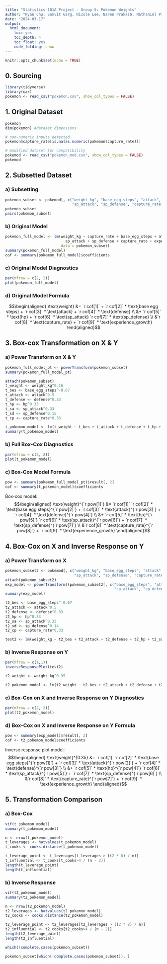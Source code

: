 ---
title: "Statistics 101A Project - Group 5: Pokemon Weights"
author: "Ryan Chu, Samvit Garg, Nicole Lee, Naren Prakash, Nathaniel Pranoto Tjong, Oliver Siu"
date: "2024-03-17"
output:
  html_document:
    toc: yes
    toc_depth: 4
    toc_float: yes
    code_folding: show
---

```{r setup, include=FALSE}
knitr::opts_chunk$set(echo = TRUE)
```

## 0. Sourcing

```{r source}
library(tidyverse)
library(car)
pokemon <- read_csv("pokemon.csv", show_col_types = FALSE)
```

## 1. Original Dataset

```{r p01}
pokemon
dim(pokemon) #dataset dimensions

# non-numeric inputs detected
pokemon$capture_rate[is.na(as.numeric(pokemon$capture_rate))]

# modified dataset for compatibility
pokemod <- read_csv("pokemon_mod.csv", show_col_types = FALSE)
pokemod
```

## 2. Subsetted Dataset

### a) Subsetting

```{r p02a, cache = TRUE}
pokemon_subset <- pokemod[, c("weight_kg", "base_egg_steps", "attack", "defense", "hp",
                              "sp_attack", "sp_defense", "capture_rate", "experience_growth")]
pokemon_subset
pairs(pokemon_subset)
```

### b) Original Model

```{r p02b}
pokemon_full_model <- lm(weight_kg ~ capture_rate + base_egg_steps + attack + defense + hp +
                           sp_attack + sp_defense + capture_rate + experience_growth,
                         data = pokemon_subset)
summary(pokemon_full_model)
cof <- summary(pokemon_full_model)$coefficients
```


### c) Original Model Diagnostics

```{r p02c, cache = TRUE}
par(mfrow = c(2, 2))
plot(pokemon_full_model)
```

### d) Original Model Formula

$$\begin{aligned}
\text{weight}
&= `r cof[1]`
+ `r cof[2]` * \text{base egg steps}
+ `r cof[3]` * \text{attack}
+ `r cof[4]` * \text{defense} \\
&+ `r cof[5]` * \text{hp}
+ `r cof[6]` * \text{sp_attack}
`r cof[7]` * \text{sp_defense} \\
&`r cof[8]` * \text{capture_rate}
+ `r cof[9]` * \text{experience_growth}
\end{aligned}$$

## 3. Box-cox Transformation on X & Y

### a) Power Transform on X & Y

```{r p03a}
pokemon_full_model_pt <- powerTransform(pokemon_subset)
summary(pokemon_full_model_pt)

attach(pokemon_subset)
t_weight <- weight_kg^0.16
t_bes <- base_egg_steps^-0.67
t_attack <- attack^0.5
t_defense <- defense^0.33
t_hp <- hp^0.33
t_sa <- sp_attack^0.33
t_sd <- sp_defense^0.15
t_cp <- capture_rate^0.33

t_pokemon_model <- lm(t_weight ~ t_bes + t_attack + t_defense + t_hp + t_sa + t_sd + t_cp + experience_growth)
summary(t_pokemon_model)
```

### b) Full Box-Cox Diagnostics

```{r p03b, cache = TRUE}
par(mfrow = c(2, 2))
plot(t_pokemon_model)
```

### c) Box-Cox Model Formula

```{r p03c}
pow <- summary(pokemon_full_model_pt)$result[, 2]
cof <- summary(t_pokemon_model)$coefficients
```

Box-cox model:
$$\begin{aligned}
\text{weight}^{`r pow[1]`}
&= `r cof[1]`
`r cof[2]` * \text{base egg steps}^{`r pow[2]`}
+ `r cof[3]` * \text{attack}^{`r pow[3]`}
+ `r cof[4]` * \text{defense}^{`r pow[4]`} \\
&+ `r cof[5]` * \text{hp}^{`r pow[5]`}
`r cof[6]` * \text{sp_attack}^{`r pow[6]`}
+ `r cof[7]` * \text{sp_defense}^{`r pow[7]`} \\
&`r cof[8]` * \text{capture_rate}^{`r pow[8]`}
+ `r cof[9]` * \text{experience_growth}
\end{aligned}$$

## 4. Box-Cox on X and Inverse Response on Y

### a) Power Transform on X

```{r p04a}
pokemon_subset2 <- pokemod[, c("weight_kg", "base_egg_steps", "attack", "defense", "hp",
                               "sp_attack", "sp_defense", "capture_rate", "experience_growth")]
attach(pokemon_subset2)
exp_model <- powerTransform((pokemon_subset2[, c("base_egg_steps", "attack", "defense", "hp",
                                                 "sp_attack", "sp_defense", "capture_rate", "experience_growth")]))
summary(exp_model)

t2_bes <- base_egg_steps^-0.67
t2_attack <- attack^0.5
t2_defense <- defense^0.33
t2_hp <- hp^0.33
t2_sa <- sp_attack^0.33
t2_sd <- sp_defense^0.14
t2_cp <- capture_rate^0.33

test2 <- lm(weight_kg ~ t2_bes + t2_attack + t2_defense + t2_hp + t2_sa + t2_sd + t2_cp)
```

### b) Inverse Response on Y

```{r p04b, cache = TRUE}
par(mfrow = c(1,1))
inverseResponsePlot(test2)

t2_weight <- weight_kg^0.35

t2_pokemon_model <- lm(t2_weight ~ t2_bes + t2_attack + t2_defense + t2_hp + t2_sa + t2_sd + t2_cp + experience_growth)
```

### c) Box-Cox on X and Inverse Response on Y Diagnostics

```{r p04c, cache = TRUE}
par(mfrow = c(2, 2))
plot(t2_pokemon_model)
```

### d) Box-Cox on X and Inverse Response on Y Formula

```{r p04d}
pow <- summary(exp_model)$result[, 2]
cof <- t2_pokemon_model$coefficients
```

Inverse response plot model:
$$\begin{aligned}
\text{weight}^{0.35}
&= `r cof[1]`
`r cof[2]` * \text{base egg steps}^{`r pow[1]`}
+ `r cof[3]` * \text{attack}^{`r pow[2]`}
+ `r cof[4]` * \text{defense}^{`r pow[3]`} \\
&+ `r cof[5]` * \text{hp}^{`r pow[4]`}
`r cof[6]` * \text{sp_attack}^{`r pow[5]`}
+ `r cof[7]` * \text{sp_defense}^{`r pow[6]`} \\
&`r cof[8]` * \text{capture_rate}^{`r pow[7]`}
+ `r cof[9]` * \text{experience_growth}
\end{aligned}$$

## 5. Transformation Comparison

### a) Box-Cox

```{r p05a1}
vif(t_pokemon_model)
summary(t_pokemon_model)
```

```{r p05a2}
n <- nrow(t_pokemon_model)
t_leverages <- hatvalues(t_pokemon_model)
t_cooks <- cooks.distance(t_pokemon_model)

t_leverage_point <- t_leverages[t_leverages > ((2 * 8) / n)]
t_influential <- t_cooks[t_cooks>4 / (n - 2)]
length(t_leverage_point)
length(t_influential)
```

### b) Inverse Response

```{r p05b1}
vif(t2_pokemon_model)
summary(t2_pokemon_model)
```

```{r p05b2}
n <- nrow(t2_pokemon_model)
t2_leverages <- hatvalues(t2_pokemon_model)
t2_cooks <- cooks.distance(t2_pokemon_model)

t2_leverage_point <- t2_leverages[t2_leverages > ((2 * 8) / n)]
t2_influential <- t2_cooks[t2_cooks>4 / (n - 2)]
length(t2_leverage_point)
length(t2_influential)
```




```{r}
which(!complete.cases(pokemon_subset))
```
```{r}
pokemon_subset[which(!complete.cases(pokemon_subset)), ]
```
